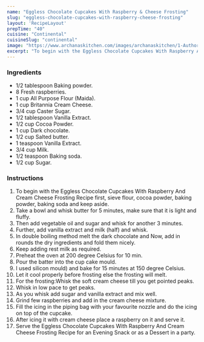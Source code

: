 ---
name: "Eggless Chocolate Cupcakes With Raspberry & Cheese Frosting"
slug: "eggless-chocolate-cupcakes-with-raspberry-cheese-frosting"
layout: 'RecipeLayout'
prepTime: "40"
cuisine: "Continental"
cuisineSlug: "continental"
image: "https://www.archanaskitchen.com/images/archanaskitchen/1-Author/Anuja/Eggless_Chocolate_cupcakes_with_raspberry_and_cream_cheese_frosting.jpg"
excerpt: "To begin with the Eggless Chocolate Cupcakes With Raspberry And Cream Cheese Frosting Recipe first, sieve flour, cocoa powder, baking powder, baking soda and keep aside"
---

### Ingredients

- 1/2 tablespoon Baking powder.
- 8 Fresh raspberries.
- 1 cup All Purpose Flour (Maida).
- 1 cup Britannia Cream Cheese.
- 3/4 cup Caster Sugar.
- 1/2 tablespoon Vanilla Extract.
- 1/2 cup Cocoa Powder.
- 1 cup Dark chocolate.
- 1/2 cup Salted butter.
- 1 teaspoon Vanilla Extract.
- 3/4 cup Milk.
- 1/2 teaspoon Baking soda.
- 1/2 cup Sugar.

### Instructions

1. To begin with the Eggless Chocolate Cupcakes With Raspberry And Cream Cheese Frosting Recipe first, sieve flour, cocoa powder, baking powder, baking soda and keep aside.
1. Take a bowl and whisk butter for 5 minutes, make sure that it is light and fluffy.
1. Then add vegetable oil and sugar and whisk for another 3 minutes.
1. Further, add vanilla extract and milk (half) and whisk.
1. In double boiling method melt the dark chocolate and Now, add in rounds the dry ingredients and fold them nicely.
1. Keep adding rest milk as required.
1. Preheat the oven at 200 degree Celsius for 10 min.
1. Pour the batter into the cup cake mould.
1. I used silicon mould) and bake for 15 minutes at 150 degree Celsius.
1. Let it cool properly before frosting else the frosting will melt.
1. For the frosting:Whisk the soft cream cheese till you get pointed peaks.
1. Whisk in low pace to get peaks.
1. As you whisk add sugar and vanilla extract and mix well.
1. Grind few raspberries and add in the cream cheese mixture.
1. Fill the icing in the piping bag with your favourite nozzle and do the icing on top of the cupcake.
1. After icing it with cream cheese place a raspberry on it and serve it.
1. Serve the Eggless Chocolate Cupcakes With Raspberry And Cream Cheese Frosting Recipe for an Evening Snack or as a Dessert in a party.
